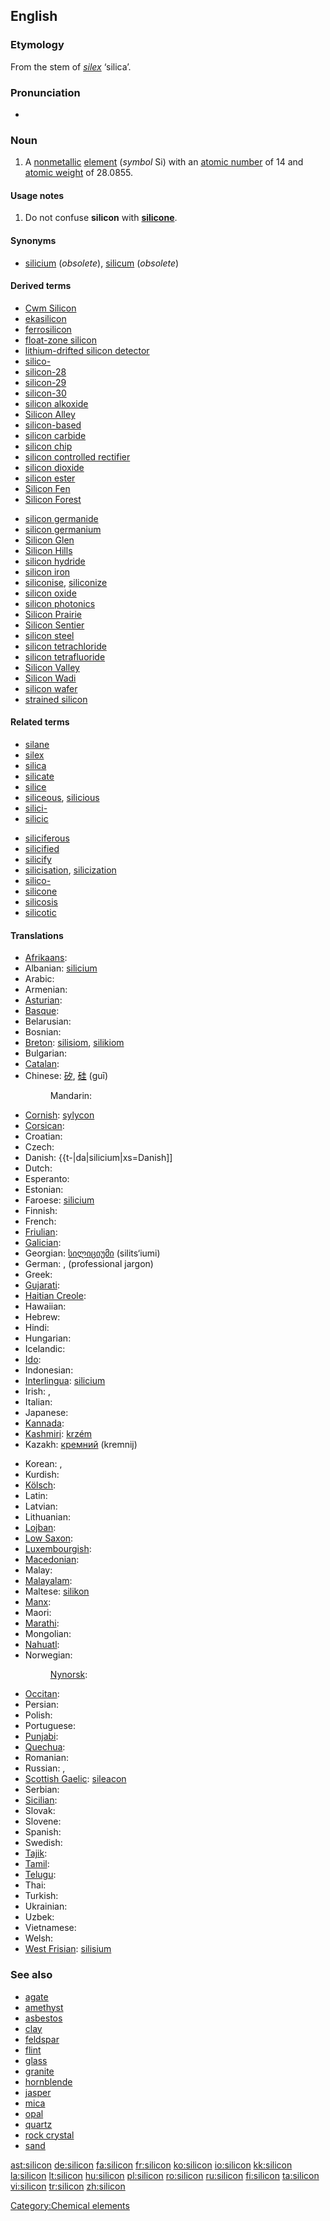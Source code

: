 ==English==
{{elements|Si|aluminium|Al|phosphorus|P}}
{{wikipedia}}

===Etymology===
From the stem of {{etyl|la}} ''[[silex]]'' ‘silica’.

===Pronunciation===
* {{IPA|/'sIlIkən/}}

===Noun===
{{en-noun|-}}

# {{chemistry}} A [[nonmetallic]] [[element]] (''symbol'' Si) with an [[atomic number]] of 14 and [[atomic weight]] of 28.0855.

====Usage notes====
# Do not confuse '''silicon''' with '''[[silicone]]'''.

====Synonyms====
* [[silicium]] (''obsolete''), [[silicum]] (''obsolete'')

====Derived terms====
{{top2}}
* [[Cwm Silicon]]
* [[ekasilicon]]
* [[ferrosilicon]]
* [[float-zone silicon]]
* [[lithium-drifted silicon detector]]
* [[silico-]]
* [[silicon-28]]
* [[silicon-29]]
* [[silicon-30]]
* [[silicon alkoxide]]
* [[Silicon Alley]]
* [[silicon-based]]
* [[silicon carbide]]
* [[silicon chip]]
* [[silicon controlled rectifier]]
* [[silicon dioxide]]
* [[silicon ester]]
* [[Silicon Fen]]
* [[Silicon Forest]]
{{mid2}}
* [[silicon germanide]]
* [[silicon germanium]]
* [[Silicon Glen]]
* [[Silicon Hills]]
* [[silicon hydride]]
* [[silicon iron]]
* [[siliconise]], [[siliconize]]
* [[silicon oxide]]
* [[silicon photonics]]
* [[Silicon Prairie]]
* [[Silicon Sentier]]
* [[silicon steel]]
* [[silicon tetrachloride]]
* [[silicon tetrafluoride]]
* [[Silicon Valley]]
* [[Silicon Wadi]]
* [[silicon wafer]]
* [[strained silicon]]
{{bottom}}

====Related terms====
{{top2}}
* [[silane]]
* [[silex]]
* [[silica]]
* [[silicate]]
* [[silice]]
* [[siliceous]], [[silicious]]
* [[silici-]]
* [[silicic]]
{{mid2}}
* [[siliciferous]]
* [[silicified]]
* [[silicify]]
* [[silicisation]], [[silicization]]
* [[silico-]]
* [[silicone]]
* [[silicosis]]
* [[silicotic]]
{{bottom}}

====Translations====
{{trans-top|Si non-metallic }}
* [[Afrikaans]]: {{t-|af|silikon}}
* Albanian: [[silicium#Albanian|silicium]]
* Arabic: {{t-|ar|سليكون|tr=silikó:n|sc=Arab}}
* Armenian: {{t-|hy|սիլիցիում|tr=silits‘ium}}
* [[Asturian]]: {{t+|ast|siliciu}}
* [[Basque]]: {{t-|eu|silizioa}}
* Belarusian: {{t-|be|крэмній|m|tr=krémnij|sc=Cyrl}}
* Bosnian: {{t-|bs|silicijum}}
* [[Breton]]: [[silisiom]], [[silikiom]] {{m}}
* Bulgarian: {{t-|bg|силиций|m|tr=silítsij|sc=Cyrl}}
* [[Catalan]]: {{t-|ca|silici}}
* Chinese: [[矽]], [[硅]] (guī)
*: Mandarin: {{t+|zh|硅}}
* [[Cornish]]: [[sylycon]]
* [[Corsican]]: {{t-|co|siliciu}}
* Croatian: {{t-|hr|silicij}}
* Czech: {{t+|cs|křemík}}
* Danish: {{t-|da|silicium|xs=Danish]]
* Dutch: {{t+|nl|silicium|n|xs=Dutch}}
* Esperanto: {{t-|eo|silicio}}
* Estonian: {{t-|et|räni}}
* Faroese: [[silicium#Faroese|silicium]]
* Finnish: {{t+|fi|pii}}
* French: {{t+|fr|silicium|m}}
* [[Friulian]]: {{tø|fur|silici}}
* [[Galician]]: {{t+|gl|silicio}}
* Georgian: [[სილიციუმი]] (silits‘iumi)
* German: {{t+|de|Silizium|n}}, {{t+|de|Silicium|n}} (professional jargon)
* Greek: {{t+|el|πυρίτιο|n|tr=pyrítio|sc=Grek}}
* [[Gujarati]]: {{t-|gu|સિલિકોન}}
* [[Haitian Creole]]: {{tø|ht|silisyòm}}
* Hawaiian: {{tø|haw|silikone}}
* Hebrew: {{t+|he|צורן|tr=tsoran|sc=Hebr}}
* Hindi: {{t-|hi|सिलिकॉन}}
* Hungarian: {{t+|hu|szilícium}}
* Icelandic: {{t+|is|kísill}}
* [[Ido]]: {{t+|io|siliko}}
* Indonesian: {{t-|id|silikon}}
* [[Interlingua]]: [[silicium#Interlingua|silicium]]
* Irish: {{t-|ga|sileacan}}, {{t-|ga|sileacón}}
* Italian: {{t+|it|silicio|m}}
* Japanese: {{t+|ja|ケイ素|tr=keiso}}
* [[Kannada]]: {{t-|kn|ಸಿಲಿಕಾನ್}}
* [[Kashmiri]]: [[krzém]]
* Kazakh: [[кремний]] (kremnij)
{{trans-mid}}
* Korean: {{t+|ko|규소|tr=硅素, 珪素, gyuso}}, {{t+|ko|실리콘|tr=sillikon}}
* Kurdish: {{t-|ku|sîlîsyûm}}
* [[Kölsch]]: {{tø|ksh|Silizium}}
* Latin: {{t+|la|silicium}}
* Latvian: {{t-|lv|silīcijs}}
* Lithuanian: {{t+|lt|silicis}}
* [[Lojban]]: {{t-|jbo|cancmu}}
* [[Low Saxon]]: {{t-|nds|silizium}}
* [[Luxembourgish]]: {{t-|lb|Silizium}}
* [[Macedonian]]: {{t-|mk|силициум|tr=silitsium|sc=Cyrl}}
* Malay: {{t-|ms|silikon}}
* [[Malayalam]]: {{t-|ml|സിലിക്കണ്‍}}
* Maltese: [[silikon]]
* [[Manx]]: {{t-|gv|shillagon}}
* Maori: {{t-|mi|takawai}}
* [[Marathi]]: {{t-|mr|सिलिकॉन}}
* Mongolian: {{t-|mn|цахиур|tr=tsakhiur|sc=Cyrl}}
* [[Nahuatl]]: {{t-|nah|tecpatli}}
* Norwegian: {{t+|no|silisium}}
*: [[Nynorsk]]: {{t-|nn|silisium}}
* [[Occitan]]: {{t-|oc|silici}}
* Persian: {{t-|fa|سیلیسیم|sc=fa-Arab}}
* Polish: {{t+|pl|krzem|m}}
* Portuguese: {{t+|pt|silício|m}}
* [[Punjabi]]: {{t-|pa|ਸਿਲੀਕੋਨ}}
* [[Quechua]]: {{t-|qu|ullayayaq}}
* Romanian: {{t+|ro|siliciu|n}}
* Russian: {{t+|ru|кремний|m|tr=krémnij|sc=Cyrl}}, {{t|ru|силиций|m|tr=silítsij}}
* [[Scottish Gaelic]]: [[sileacon]]
* Serbian: {{t-|sr|силицијум|m|tr=silicijum|sc=Cyrl}}
* [[Sicilian]]: {{t+|scn|siliciu}}
* Slovak: {{t-|sk|kremík|m}}
* Slovene: {{t+|sl|silicij}}
* Spanish: {{t+|es|silicio|m}}
* Swedish: {{t+|sv|kisel}}
* [[Tajik]]: {{t-|tg|силитсий|tr=silitziy|sc=Cyrl}}
* [[Tamil]]: {{t-|ta|சிலிக்கான்|tr=cilikkan}}
* [[Telugu]]: {{t+|te|సిలికాన్}}
* Thai: {{t-|th|ซิลิคอน|tr=silikhon|sc=Thai}}
* Turkish: {{t+|tr|silisyum}}
* Ukrainian: {{t-|uk|кремній|m|tr=krémnij|sc=Cyrl}}
* Uzbek: {{t-|uz|кремний|sc=Cyrl}}
* Vietnamese: {{t+|vi|silic}}
* Welsh: {{t-|cy|silicon}}
* [[West Frisian]]: [[silisium]]
{{trans-bottom}}

===See also===
* [[agate]]
* [[amethyst]]
* [[asbestos]]
* [[clay]]
* [[feldspar]]
* [[flint]]
* [[glass]]
* [[granite]]
* [[hornblende]]
* [[jasper]]
* [[mica]]
* [[opal]]
* [[quartz]]
* [[rock crystal]]
* [[sand]]

[[Category:Chemical elements]]

[[ast:silicon]]
[[de:silicon]]
[[fa:silicon]]
[[fr:silicon]]
[[ko:silicon]]
[[io:silicon]]
[[kk:silicon]]
[[la:silicon]]
[[lt:silicon]]
[[hu:silicon]]
[[pl:silicon]]
[[ro:silicon]]
[[ru:silicon]]
[[fi:silicon]]
[[ta:silicon]]
[[vi:silicon]]
[[tr:silicon]]
[[zh:silicon]]